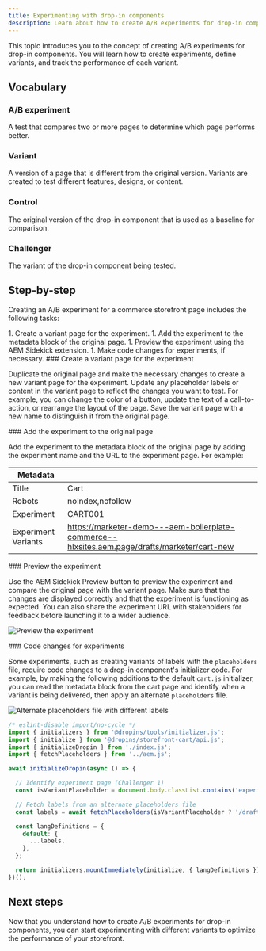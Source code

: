 ```yaml
---
title: Experimenting with drop-in components
description: Learn about how to create A/B experiments for drop-in components.
---
```



This topic introduces you to the concept of creating A/B experiments for drop-in components. You will learn how to create experiments, define variants, and track the performance of each variant.

## Vocabulary

<Vocabulary>

### A/B experiment

A test that compares two or more pages to determine which page performs better.

### Variant

A version of a page that is different from the original version. Variants are created to test different features, designs, or content.

### Control

The original version of the drop-in component that is used as a baseline for comparison.

### Challenger

The variant of the drop-in component being tested.

</Vocabulary>

## Step-by-step

Creating an A/B experiment for a commerce storefront page includes the following tasks:

<Steps>
1. Create a variant page for the experiment.
1. Add the experiment to the metadata block of the original page.
1. Preview the experiment using the AEM Sidekick extension.
1. Make code changes for experiments, if necessary.
</Steps>

<Tasks>
<Task>
### Create a variant page for the experiment

Duplicate the original page and make the necessary changes to create a new variant page for the experiment. Update any placeholder labels or content in the variant page to reflect the changes you want to test. For example, you can change the color of a button, update the text of a call-to-action, or rearrange the layout of the page. Save the variant page with a new name to distinguish it from the original page.

</Task>

<Task>
### Add the experiment to the original page

Add the experiment to the metadata block of the original page by adding the experiment name and the URL to the experiment page. For example:

| Metadata                      | |
| ------------------------ | -------------------------- |
| Title     | Cart      |
| Robots | noindex,nofollow |
| Experiment | CART001 |
| Experiment Variants | https://marketer-demo---aem-boilerplate-commerce--hlxsites.aem.page/drafts/marketer/cart-new |


</Task>

<Task>
### Preview the experiment

Use the AEM Sidekick Preview button to preview the experiment and compare the original page with the variant page. Make sure that the changes are displayed correctly and that the experiment is functioning as expected. You can also share the experiment URL with stakeholders for feedback before launching it to a wider audience.

<Diagram caption="Preview the experiment">![Preview the experiment](@images/ExperimentOne.png)</Diagram>

</Task>

<Task>
### Code changes for experiments

Some experiments, such as creating variants of labels with the `placeholders` file, require code changes to a drop-in component's initializer code. For example, by making the following additions to the default `cart.js` initializer, you can read the metadata block from the cart page and identify when a variant is being delivered, then apply an alternate `placeholders` file.

<Diagram caption="Alternate placeholders file with different labels">![Alternate placeholders file with different labels](@images/PlaceholderChanges.png)</Diagram>

```js
/* eslint-disable import/no-cycle */
import { initializers } from '@dropins/tools/initializer.js';
import { initialize } from '@dropins/storefront-cart/api.js';
import { initializeDropin } from './index.js';
import { fetchPlaceholders } from '../aem.js';

await initializeDropin(async () => {

  // Identify experiment page (Challenger 1)
  const isVariantPlaceholder = document.body.classList.contains('experiment-cart001') && document.body.classList.contains('variant-challenger-1');

  // Fetch labels from an alternate placeholders file
  const labels = await fetchPlaceholders(isVariantPlaceholder ? '/drafts/marketer' : undefined);

  const langDefinitions = {
    default: {
      ...labels,
    },
  };

  return initializers.mountImmediately(initialize, { langDefinitions });
})();
```


</Task>
</Tasks>

## Next steps

Now that you understand how to create A/B experiments for drop-in components, you can start experimenting with different variants to optimize the performance of your storefront.
